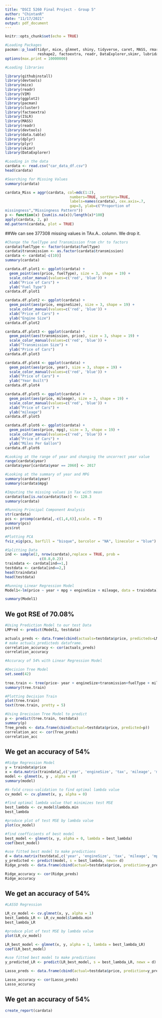 ```yaml
---
title: "DSCI 5260 Final Project - Group 5"
author: "ChintanR"
date: "11/17/2021"
output: pdf_document
---
```


```r
knitr::opts_chunk$set(echo = TRUE)
```

```r
#Loading Packages
pacman::p_load(tidyr, mice, glmnet, shiny, tidyverse, caret, MASS, rmarkdown, leaflet, lattice,  rpart, rpart.plot,randomForest, gbm, tree, ggplot2,cluster, plyr, ISLR, MASS, htmltools, dplyr, widgetframe, esquisse, htmlwidgets, scales, naniar,
               reshape2, factoextra, readr, DataExplorer,skimr, lubridate, fpp3, GGally, gridExtra, tsibble)
options(max.print = 10000000)
```

```r
#Loading libraries

library(githubinstall)
library(devtools)
library(mice)
library(readr)
library(VIM)
library(ggplot2)
library(pacman)
library(cluster)
library(factoextra)
library(ISLR)
library(MASS)
library(readr)
library(devtools)
library(data.table)
library(dplyr)
library(plyr)
library(skimr)
library(DataExplorer)
```


```r
#Loading in the data
cardata <- read.csv("car_data_df.csv")
head(cardata)
```


```r
#Searching for Missing Values
summary(cardata)
```
```r
cardata_Miss = aggr(cardata, col=mdc(1:2),
                              numbers=TRUE, sortVars=TRUE,
                              labels=names(cardata), cex.axis=.7,
                              gap=3, ylab=c("Proportion of
missingness","Missingness Pattern"))
p <- function(x) {sum(is.na(x))/length(x)*100}
apply(cardata, 2, p)
md.pattern(cardata, plot = TRUE)
```

##We can see 377308 missing values in TAx.A.. column. We drop it.
```r
#Change the fuelType and Transmission from chr to factors
cardata$fuelType <- factor(cardata$fuelType)
cardata$transmission <- as.factor(cardata$transmission)
cardata <- cardata[-c(10)]
summary(cardata)
```

```r
cardata.df.plot1 <- ggplot(cardata) +
  geom_point(aes(price, fuelType), size = 3, shape = 19) +
  scale_color_manual(values=c('red', 'blue')) +
  xlab("Price of Cars") +
  ylab("Fuel Type")
cardata.df.plot1

```
```r

cardata.df.plot2 <- ggplot(cardata) +
  geom_point(aes(price, engineSize), size = 3, shape = 19) +
  scale_color_manual(values=c('red', 'blue')) +
  xlab("Price of Cars") +
  ylab("Engine Size")
cardata.df.plot2
```

```r
cardata.df.plot3 <- ggplot(cardata) +
  geom_point(aes(transmission, price), size = 3, shape = 19) +
  scale_color_manual(values=c('red', 'blue')) +
  xlab("Transmission Size") +
  ylab("Price of Cars")
cardata.df.plot3
```

```r
cardata.df.plot4 <- ggplot(cardata) +
  geom_point(aes(price, year), size = 3, shape = 19) +
  scale_color_manual(values=c('red', 'blue')) +
  xlab("Price of Cars") +
  ylab("Year Built")
cardata.df.plot4

```

```r
cardata.df.plot5 <- ggplot(cardata) +
  geom_point(aes(price, mileage), size = 3, shape = 19) +
  scale_color_manual(values=c('red', 'blue')) +
  xlab("Price of Cars") +
  ylab("mileage")
cardata.df.plot5
```

```r
cardata.df.plot6 <- ggplot(cardata) +
  geom_point(aes(price, mpg), size = 3, shape = 19) +
  scale_color_manual(values=c('red', 'blue')) +
  xlab("Price of Cars") +
  ylab("Miles Per Gallon")
cardata.df.plot6
```



```r
#Looking at the range of year and changing the uncorrect year value
range(cardata$year)
cardata$year[cardata$year == 2060] <- 2017

```

```r
#Looking at the summary of year and MPG
summary(cardata$year)
summary(cardata$mpg)
```


```r
#Imputing the missing values in Tax with mean
cardata$tax[is.na(cardata$tax)] <- 120.3
summary(cardata)
```


```r
#Running Principal Component Analysis
str(cardata)
pcs <- prcomp(cardata[,-c(1,4,6)],scale. = T) 
summary(pcs)
pcs$rot
```

```r
#Plotting PCA
fviz_eig(pcs, barfill = "bisque", barcolor = "NA", linecolor = "blue")
```

```r
#Splitting Data 
ind <- sample(2, nrow(cardata),replace = TRUE, prob =
                c(0.8,0.2))
traindata <- cardata[ind==1,]
testdata <- cardata[ind==2,]
head(traindata)
head(testdata)
```


```r
#Running Linear Regression Model
Model1<-lm(price ~ year + mpg + engineSize + mileage, data = traindata)

summary(Model1)
```
## We got RSE of 70.08%

```r
#Using Prediction Model to our test Data
LMPred <- predict(Model1, testdata)

actuals_preds <- data.frame(cbind(actuals=testdata$price, predicteds=LMPred))
# make actuals_predicteds dataframe.
correlation_accuracy <- cor(actuals_preds)
correlation_accuracy
```

```r
#Accuracy of 54% with Linear Regression Model
```



```r
#Decision Tree Model 
set.seed(42)
           
tree.train <- tree(price~ year + engineSize+transmission+fuelType + mileage + mpg,traindata)
summary(tree.train)
```

```r
#Plotting Decision Train
plot(tree.train)
text(tree.train, pretty = 5)
```

```r
#Using Drecision Tree Model to predict
p <- predict(tree.train, testdata)
summary(p)
Tree_preds <- data.frame(cbind(actual=testdata$price, predicted=p))
correlation_acc <- cor(Tree_preds)
correlation_acc

```
## We get an accuracy of 54%



```r
#Ridge Regression Model
y = traindata$price
x = data.matrix(traindata[,c('year', 'engineSize', 'tax', 'mileage', 'mpg')])
model <- glmnet(x, y , alpha = 0)
summary(model)
```

```r
#k-fold cross-validation to find optimal lambda value
cv_model <- cv.glmnet(x, y, alpha = 0)

#find optimal lambda value that minimizes test MSE
best_lambda <- cv_model$lambda.min
best_lambda

#produce plot of test MSE by lambda value
plot(cv_model)
```
```r
#find coefficients of best model
best_model <- glmnet(x, y, alpha = 0, lambda = best_lambda)
coef(best_model)
```

```r
#use fitted best model to make predictions
d = data.matrix(testdata[,c('year', 'engineSize', 'tax', 'mileage', 'mpg')])
y_predicted <- predict(model, s = best_lambda, newx= d)
Ridge_preds <- data.frame(cbind(actual=testdata$price, prediction=y_predicted))

Ridge_accuracy <- cor(Ridge_preds)
Ridge_accuracy
```
## We get an accuracy of 54%

```r
#LASSO Regression

LR_cv_model <- cv.glmnet(x, y, alpha = 1)
best_lambda_LR <- LR_cv_model$lambda.min
best_lambda_LR

#produce plot of test MSE by lambda value
plot(LR_cv_model) 

LR_best_model <- glmnet(x, y, alpha = 1, lambda = best_lambda_LR)
coef(LR_best_model)

```

```r
#use fitted best model to make predictions
y_predicted_LR <- predict(LR_best_model, s = best_lambda_LR, newx = d)

Lasso_preds <- data.frame(cbind(actual=testdata$price, prediction=y_predicted_LR))

Lasso_accuracy <- cor(Lasso_preds)
Lasso_accuracy
```
## We get an accuracy of 54%

```r
create_report(cardata)
```


